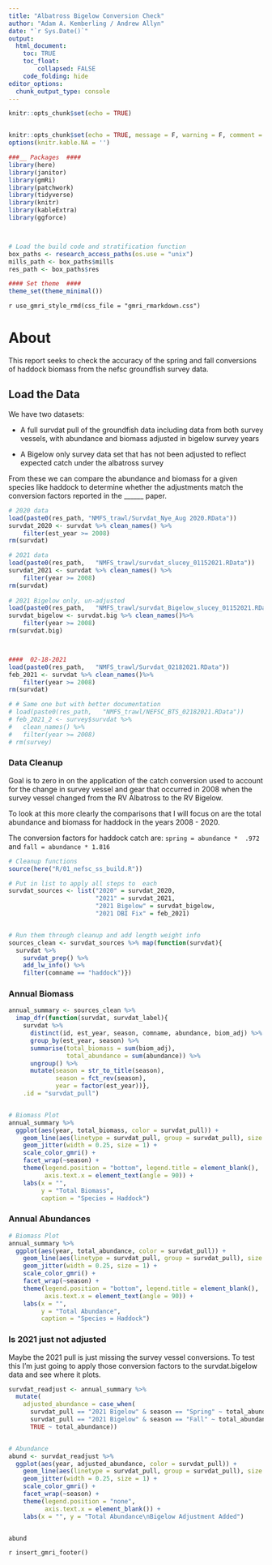 ```yaml
---
title: "Albatross Bigelow Conversion Check"
author: "Adam A. Kemberling / Andrew Allyn"
date: "`r Sys.Date()`"
output: 
  html_document:
    toc: TRUE
    toc_float:
        collapsed: FALSE
    code_folding: hide
editor_options: 
  chunk_output_type: console
---
```


```r
knitr::opts_chunk$set(echo = TRUE)


knitr::opts_chunk$set(echo = TRUE, message = F, warning = F, comment = NA, fig.height = 6, fig.width = 8)
options(knitr.kable.NA = '')

###__ Packages  ####
library(here)
library(janitor)
library(gmRi)
library(patchwork)
library(tidyverse)
library(knitr)
library(kableExtra)
library(ggforce)



# Load the build code and stratification function
box_paths <- research_access_paths(os.use = "unix")
mills_path <- box_paths$mills
res_path <- box_paths$res

#### Set theme  ####
theme_set(theme_minimal())
```

`r use_gmri_style_rmd(css_file = "gmri_rmarkdown.css")`

# About

This report seeks to check the accuracy of the spring and fall conversions of haddock biomass from the nefsc groundfish survey data.


## Load the Data

We have two datasets:

 - A full survdat pull of the groundfish data including data from both survey vessels, with abundance and biomass adjusted in bigelow survey years
 
 - A Bigelow only survey data set that has not been adjusted to reflect expected catch under the albatross survey
 
 
From these we can compare the abundance and biomass for a given species like haddock to determine whether the adjustments match the conversion factors reported in the ______ paper.


```r

# 2020 data
load(paste0(res_path, "NMFS_trawl/Survdat_Nye_Aug 2020.RData"))
survdat_2020 <- survdat %>% clean_names() %>% 
    filter(est_year >= 2008)
rm(survdat)

# 2021 data
load(paste0(res_path,   "NMFS_trawl/survdat_slucey_01152021.RData"))
survdat_2021 <- survdat %>% clean_names() %>% 
    filter(year >= 2008)
rm(survdat)
  
# 2021 Bigelow only, un-adjusted
load(paste0(res_path,   "NMFS_trawl/survdat_Bigelow_slucey_01152021.RData"))
survdat_bigelow <- survdat.big %>% clean_names()%>% 
    filter(year >= 2008)
rm(survdat.big)



####  02-18-2021
load(paste0(res_path,   "NMFS_trawl/Survdat_02182021.RData"))
feb_2021 <- survdat %>% clean_names()%>% 
    filter(year >= 2008)
rm(survdat)

# # Same one but with better documentation
# load(paste0(res_path,   "NMFS_trawl/NEFSC_BTS_02182021.RData"))
# feb_2021_2 <- survey$survdat %>% 
#   clean_names() %>% 
#   filter(year >= 2008)
# rm(survey)

```


### Data Cleanup

Goal is to zero in on the application of the catch conversion used to account for the change in survey vessel and gear that occurred in 2008 when the survey vessel changed from the RV Albatross to the RV Bigelow.

To look at this more clearly the comparisons that I will focus on are the total abundance and biomass for haddock in the years 2008 - 2020.

The conversion factors for haddock catch are: `spring = abundance *  .972` and `fall = abundance * 1.816`


```r

# Cleanup functions
source(here("R/01_nefsc_ss_build.R"))

# Put in list to apply all steps to  each
survdat_sources <- list("2020" = survdat_2020,
                        "2021" = survdat_2021,
                        "2021 Bigelow" = survdat_bigelow,
                        "2021 DBI Fix" = feb_2021)


# Run them through cleanup and add length weight info
sources_clean <- survdat_sources %>% map(function(survdat){
  survdat %>% 
    survdat_prep() %>% 
    add_lw_info() %>% 
    filter(comname == "haddock")})


```



### Annual Biomass

```r
annual_summary <- sources_clean %>% 
  imap_dfr(function(survdat, survdat_label){
    survdat %>% 
      distinct(id, est_year, season, comname, abundance, biom_adj) %>% 
      group_by(est_year, season) %>% 
      summarise(total_biomass = sum(biom_adj),
                total_abundance = sum(abundance)) %>% 
      ungroup() %>% 
      mutate(season = str_to_title(season),
             season = fct_rev(season),
             year = factor(est_year))}, 
    .id = "survdat_pull")


# Biomass Plot
annual_summary %>% 
  ggplot(aes(year, total_biomass, color = survdat_pull)) +
    geom_line(aes(linetype = survdat_pull, group = survdat_pull), size = 1) +
    geom_jitter(width = 0.25, size = 1) +
    scale_color_gmri() +
    facet_wrap(~season) +
    theme(legend.position = "bottom", legend.title = element_blank(),
          axis.text.x = element_text(angle = 90)) +
    labs(x = "", 
         y = "Total Biomass", 
         caption = "Species = Haddock")
```



###  Annual Abundances


```r
# Biomass Plot
annual_summary %>% 
  ggplot(aes(year, total_abundance, color = survdat_pull)) +
    geom_line(aes(linetype = survdat_pull, group = survdat_pull), size = 1) +
    geom_jitter(width = 0.25, size = 1) +
    scale_color_gmri() +
    facet_wrap(~season) +
    theme(legend.position = "bottom", legend.title = element_blank(),
          axis.text.x = element_text(angle = 90)) +
    labs(x = "", 
         y = "Total Abundance", 
         caption = "Species = Haddock")
```


###  Is 2021 just not adjusted

Maybe the 2021 pull is just missing the survey vessel conversions. To test this I'm just going to apply those conversion factors to the survdat.bigelow data and see where it plots.

```r
survdat_readjust <- annual_summary %>% 
  mutate(
    adjusted_abundance = case_when(
      survdat_pull == "2021 Bigelow" & season == "Spring" ~ total_abundance * 0.972,
      survdat_pull == "2021 Bigelow" & season == "Fall" ~ total_abundance * 1.816,
      TRUE ~ total_abundance))


# Abundance
abund <- survdat_readjust %>% 
  ggplot(aes(year, adjusted_abundance, color = survdat_pull)) +
    geom_line(aes(linetype = survdat_pull, group = survdat_pull), size = 1) +
    geom_jitter(width = 0.25, size = 1) +
    scale_color_gmri() +
    facet_wrap(~season) +
    theme(legend.position = "none",
          axis.text.x = element_blank()) +
    labs(x = "", y = "Total Abundance\nBigelow Adjustment Added")


abund
```

`r insert_gmri_footer()`
